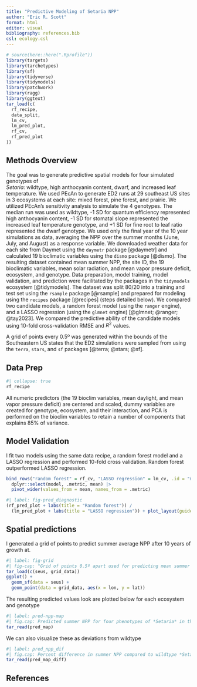 ```yaml
---
title: "Predictive Modeling of Setaria NPP"
author: "Eric R. Scott"
format: html
editor: visual
bibliography: references.bib
csl: ecology.csl
---
```


```r
# source(here::here(".Rprofile"))
library(targets)
library(tarchetypes)
library(sf)
library(tidyverse)
library(tidymodels)
library(patchwork)
library(ragg)
library(ggtext)
tar_load(c(
  rf_recipe,
  data_split,
  lm_cv,
  lm_pred_plot,
  rf_cv,
  rf_pred_plot
))
```

## Methods Overview

The goal was to generate predictive spatial models for four simulated genotypes of\
*Setaria*: wildtype, high anthocyanin content, dwarf, and increased leaf temperature.
We used PEcAn to generate ED2 runs at 29 southeast US sites in 3 ecosystems at each site: mixed forest, pine forest, and prairie.
We utilized PEcAn's sensitivity analysis to simulate the 4 genotypes.
The median run was used as wildtype, -1 SD for quantum efficiency represented high anthocyanin content, -1 SD for stomatal slope represented the increased leaf temperature genotype, and +1 SD for fine root to leaf ratio represented the dwarf genotype.
We used only the final year of the 10 year simulations as data, averaging the NPP over the summer months (June, July, and August) as a response variable.
We downloaded weather data for each site from Daymet using the `daymetr` package [@daymetr] and calculated 19 bioclimatic variables using the `dismo` package [@dismo].
The resulting dataset contained mean summer NPP, the site ID, the 19 bioclimatic variables, mean solar radiation, and mean vapor pressure deficit, ecosystem, and genotype.
Data preparation, model training, model validation, and prediction were facilitated by the packages in the `tidymodels` ecosystem [@tidymodels].
The dataset was split 80/20 into a training and test set using the `rsample` package [@rsample] and prepared for modeling using the `recipes` package [@recipes] (steps detailed below).
We compared two candidate models, a random forest model (using the `ranger` engine), and a LASSO regression (using the `glmnet` engine) [@glmnet; @ranger; @tay2023].
We compared the predictive ability of the candidate models using 10-fold cross-validation RMSE and $R^2$ values.\

A grid of points every 0.5º was generated within the bounds of the Southeastern US states that the ED2 simulations were sampled from using the `terra`, `stars`, and `sf` packages [@terra; @stars; @sf].

## Data Prep

```r
#| collapse: true
rf_recipe
```

All numeric predictors (the 19 bioclim variables, mean daylight, and mean vapor pressure deficit) are centered and scaled, dummy variables are created for genotype, ecosystem, and their interaction, and PCA is performed on the bioclim variables to retain a number of components that explains 85% of variance.

## Model Validation

I fit two models using the same data recipe, a random forest model and a LASSO regression and performed 10-fold cross validation.
Random forest outperformed LASSO regression.

```r
bind_rows("random forest" = rf_cv, "LASSO regression" = lm_cv, .id = "model") |> 
  dplyr::select(model, .metric, mean) |> 
  pivot_wider(values_from = mean, names_from = .metric)

```

```r
#| label: fig-pred_diagnostic
(rf_pred_plot + labs(title = "Random forest")) /
  (lm_pred_plot + labs(title = "LASSO regression")) + plot_layout(guides = "collect")
```

## Spatial predictions

I generated a grid of points to predict summer average NPP after 10 years of growth at.

```r
#| label: fig-grid
#| fig-cap: "Grid of points 0.5º apart used for predicting mean summer NPP"
tar_load(c(seus, grid_data))
ggplot() + 
  geom_sf(data = seus) +
  geom_point(data = grid_data, aes(x = lon, y = lat))
```

The resulting predicted values look are plotted below for each ecosystem and genotype

```r
#| label: pred-npp-map
#| fig.cap: Predicted summer NPP for four phenotypes of *Setaria* in three simulated ecosystems. NPP values were predicted using a random forest model trained on ED2 simulations at 29 sites and 3 ecosystems per site.  NPP values are predicted on a 0.5º grid and displayed on a log scale.
tar_read(pred_map)
```

We can also visualize these as deviations from wildtype

```r
#| label: pred_npp_dif
#| fig.cap: Percent difference in summer NPP compared to wildtype *Setaria* predicted in the South East US.
tar_read(pred_map_diff)
```

## References

::: {#refs}
:::
